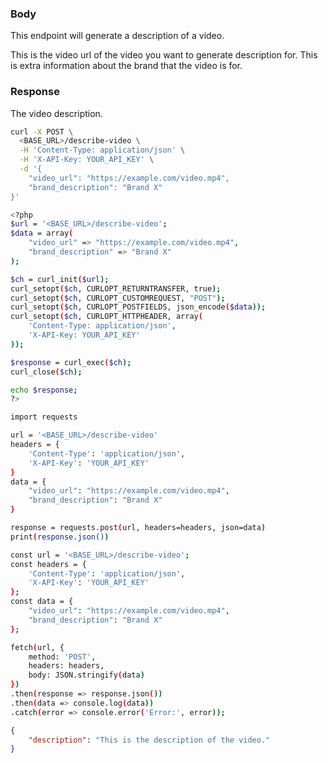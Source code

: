 
### Body
 
This endpoint will generate a description of a video.

<ParamField body="video_url" type="string">
  This is the video url of the video you want to generate description for.
</ParamField>

<ParamField body="brand_description" type="string">
  This is extra information about the brand that the video is for.
</ParamField>

### Response

<ResponseField name="video_description" type="string">
  The video description. 
</ResponseField>

<RequestExample>

```bash cURL
curl -X POST \
  <BASE_URL>/describe-video \
  -H 'Content-Type: application/json' \
  -H 'X-API-Key: YOUR_API_KEY' \
  -d '{
    "video_url": "https://example.com/video.mp4",
    "brand_description": "Brand X"
}'

```

```bash PHP
<?php
$url = '<BASE_URL>/describe-video';
$data = array(
    "video_url" => "https://example.com/video.mp4",
    "brand_description" => "Brand X"
);

$ch = curl_init($url);
curl_setopt($ch, CURLOPT_RETURNTRANSFER, true);
curl_setopt($ch, CURLOPT_CUSTOMREQUEST, "POST");
curl_setopt($ch, CURLOPT_POSTFIELDS, json_encode($data));
curl_setopt($ch, CURLOPT_HTTPHEADER, array(
    'Content-Type: application/json',
    'X-API-Key: YOUR_API_KEY'
));

$response = curl_exec($ch);
curl_close($ch);

echo $response;
?>

```

```bash Python
import requests

url = '<BASE_URL>/describe-video'
headers = {
    'Content-Type': 'application/json',
    'X-API-Key': 'YOUR_API_KEY'
}
data = {
    "video_url": "https://example.com/video.mp4",
    "brand_description": "Brand X"
}

response = requests.post(url, headers=headers, json=data)
print(response.json())

```

```bash JavaScript
const url = '<BASE_URL>/describe-video';
const headers = {
    'Content-Type': 'application/json',
    'X-API-Key': 'YOUR_API_KEY'
};
const data = {
    "video_url": "https://example.com/video.mp4",
    "brand_description": "Brand X"
};

fetch(url, {
    method: 'POST',
    headers: headers,
    body: JSON.stringify(data)
})
.then(response => response.json())
.then(data => console.log(data))
.catch(error => console.error('Error:', error));

```

</RequestExample>

<ResponseExample>

```json Response
{
	"description": "This is the description of the video."
}
```

</ResponseExample>


&nbsp;
#
&nbsp;
#
&nbsp;